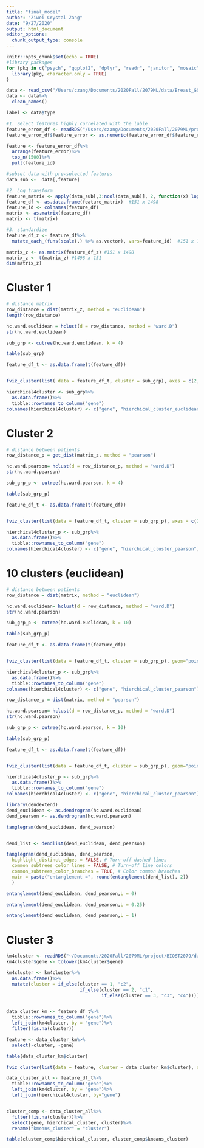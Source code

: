 ```yaml
---
title: "final_model"
author: "Ziwei Crystal Zang"
date: "9/27/2020"
output: html_document
editor_options: 
  chunk_output_type: console
---
```


```r
knitr::opts_chunk$set(echo = TRUE)
#library packages
for (pkg in c("psych", "ggplot2", "dplyr", "readr", "janitor", "mosaic", "factoextra", "patchwork")) {
  library(pkg, character.only = TRUE)
}
```

```r
data <- read_csv("/Users/czang/Documents/2020Fall/2079ML/data/Breast_GSE45827.csv") 
data <- data%>%
  clean_names()
```

```r
label <- data$type

#1. Select features highly correlated with the lable
feature_error_df <- readRDS("/Users/czang/Documents/2020Fall/2079ML/project/BIOST2079/data/feature_error.rds")
feature_error_df$feature_error <- as.numeric(feature_error_df$feature_error)

feature <- feature_error_df%>%
  arrange(feature_error)%>%
  top_n(1500)%>%
  pull(feature_id)

#subset data with pre-selected features
data_sub <-  data[,feature]

#2. Log transform
feature_matrix <- apply(data_sub[,3:ncol(data_sub)], 2, function(x) log(x))
feature_df <- as.data.frame(feature_matrix)  #151 x 1498
feature_id <- colnames(feature_df)
matrix <- as.matrix(feature_df)
matrix <- t(matrix)

#3. standardize
feature_df_z <- feature_df%>%
  mutate_each_(funs(scale(.) %>% as.vector), vars=feature_id)  #151 x 1498

matrix_z <- as.matrix(feature_df_z) #151 x 1498
matrix_z <- t(matrix_z) #1498 x 151
dim(matrix_z)
```

# Cluster 1
```r
# distance matrix
row_distance = dist(matrix_z, method = "euclidean")
length(row_distance)

hc.ward.euclidean = hclust(d = row_distance, method = "ward.D")
str(hc.ward.euclidean)

sub_grp <- cutree(hc.ward.euclidean, k = 4)

table(sub_grp)

feature_df_t <- as.data.frame(t(feature_df))


fviz_cluster(list( data = feature_df_t, cluster = sub_grp), axes = c(2, 3), geom="point", main = "Hierchical Clustering Using Euclidean Distance and Ward's Method")

hierchical4cluster <- sub_grp%>%
  as.data.frame()%>%
  tibble::rownames_to_column("gene")
colnames(hierchical4cluster) <- c("gene", "hierchical_cluster_euclidean")
```


# Cluster 2
```r
# distance between patients
row_distance_p = get_dist(matrix_z, method = "pearson")

hc.ward.pearson= hclust(d = row_distance_p, method = "ward.D")
str(hc.ward.pearson)

sub_grp_p <- cutree(hc.ward.pearson, k = 4)

table(sub_grp_p)

feature_df_t <- as.data.frame(t(feature_df))


fviz_cluster(list(data = feature_df_t, cluster = sub_grp_p), axes = c(2, 3), geom="point", main = "Hierchical Clustering Using Pearson Correlation and Ward's Method")

hierchical4cluster_p <- sub_grp%>%
  as.data.frame()%>%
  tibble::rownames_to_column("gene")
colnames(hierchical4cluster) <- c("gene", "hierchical_cluster_pearson")
```

# 10 clusters (euclidean)
```r
# distance between patients
row_distance = dist(matrix, method = "euclidean")

hc.ward.euclidean= hclust(d = row_distance, method = "ward.D")
str(hc.ward.pearson)

sub_grp_p <- cutree(hc.ward.euclidean, k = 10)

table(sub_grp_p)

feature_df_t <- as.data.frame(t(feature_df))


fviz_cluster(list(data = feature_df_t, cluster = sub_grp_p), geom="point", main = "Hierchical Clustering Using Euclidean Distance and Ward's Method (10 clusters)")

hierchical4cluster_p <- sub_grp%>%
  as.data.frame()%>%
  tibble::rownames_to_column("gene")
colnames(hierchical4cluster) <- c("gene", "hierchical_cluster_pearson")
```

```r
row_distance_p = dist(matrix, method = "pearson")

hc.ward.pearson= hclust(d = row_distance_p, method = "ward.D")
str(hc.ward.pearson)

sub_grp_p <- cutree(hc.ward.pearson, k = 10)

table(sub_grp_p)

feature_df_t <- as.data.frame(t(feature_df))


fviz_cluster(list(data = feature_df_t, cluster = sub_grp_p), geom="point", main = "Hierchical Clustering Using Pearson Correlation and Ward's Method")

hierchical4cluster_p <- sub_grp%>%
  as.data.frame()%>%
  tibble::rownames_to_column("gene")
colnames(hierchical4cluster) <- c("gene", "hierchical_cluster_pearson")
```



```r
library(dendextend)
dend_euclidean <- as.dendrogram(hc.ward.euclidean)
dend_pearson <- as.dendrogram(hc.ward.pearson)

tanglegram(dend_euclidean, dend_pearson)


dend_list <- dendlist(dend_euclidean, dend_pearson)

tanglegram(dend_euclidean, dend_pearson,
  highlight_distinct_edges = FALSE, # Turn-off dashed lines
  common_subtrees_color_lines = FALSE, # Turn-off line colors
  common_subtrees_color_branches = TRUE, # Color common branches 
  main = paste("entanglement =", round(entanglement(dend_list), 2))
  )

entanglement(dend_euclidean, dend_pearson,L = 0)

entanglement(dend_euclidean, dend_pearson,L = 0.25)

entanglement(dend_euclidean, dend_pearson,L = 1)

```

# Cluster 3
```r
km4cluster <- readRDS("~/Documents/2020Fall/2079ML/project/BIOST2079/data/km4.rds")
km4cluster$gene <- tolower(km4cluster$gene) 

km4cluster <- km4cluster%>%
  as.data.frame()%>%
  mutate(cluster = if_else(cluster == 1, "c2", 
                           if_else(cluster == 2, "c1",
                                   if_else(cluster == 3, "c3", "c4"))))


data_cluster_km <- feature_df_t%>%
  tibble::rownames_to_column("gene")%>%
  left_join(km4cluster, by = "gene")%>%
  filter(!is.na(cluster))

feature <- data_cluster_km%>%
  select(-cluster, -gene)

table(data_cluster_km$cluster)

fviz_cluster(list(data = feature, cluster = data_cluster_km$cluster), axes = c(2, 3), geom="point", main = "K-means Clustering")

```

```r
data_cluster_all <- feature_df_t%>%
  tibble::rownames_to_column("gene")%>%
  left_join(km4cluster, by = "gene")%>%
  left_join(hierchical4cluster, by="gene")


cluster_comp <- data_cluster_all%>%
  filter(!is.na(cluster))%>%
  select(gene, hierchical_cluster, cluster)%>%
  rename("kmeans_cluster" = "cluster")

table(cluster_comp$hierchical_cluster, cluster_comp$kmeans_cluster)
```

